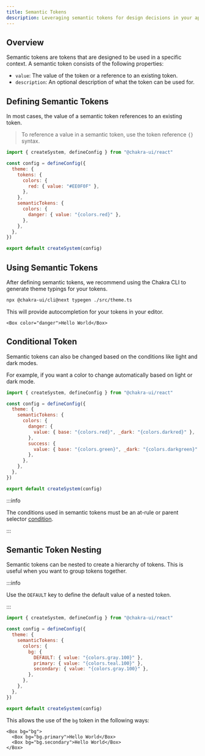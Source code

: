 ```yaml
---
title: Semantic Tokens
description: Leveraging semantic tokens for design decisions in your app.
---
```


## Overview

Semantic tokens are tokens that are designed to be used in a specific context. A
semantic token consists of the following properties:

- `value`: The value of the token or a reference to an existing token.
- `description`: An optional description of what the token can be used for.

## Defining Semantic Tokens

In most cases, the value of a semantic token references to an existing token.

> To reference a value in a semantic token, use the token reference `{}` syntax.

```js title="theme.ts"
import { createSystem, defineConfig } from "@chakra-ui/react"

const config = defineConfig({
  theme: {
    tokens: {
      colors: {
        red: { value: "#EE0F0F" },
      },
    },
    semanticTokens: {
      colors: {
        danger: { value: "{colors.red}" },
      },
    },
  },
})

export default createSystem(config)
```

## Using Semantic Tokens

After defining semantic tokens, we recommend using the Chakra CLI to generate
theme typings for your tokens.

```bash
npx @chakra-ui/cli@next typegen ./src/theme.ts
```

This will provide autocompletion for your tokens in your editor.

```tsx
<Box color="danger">Hello World</Box>
```

## Conditional Token

Semantic tokens can also be changed based on the conditions like light and dark
modes.

For example, if you want a color to change automatically based on light or dark
mode.

```js title="theme.ts"
import { createSystem, defineConfig } from "@chakra-ui/react"

const config = defineConfig({
  theme: {
    semanticTokens: {
      colors: {
        danger: {
          value: { base: "{colors.red}", _dark: "{colors.darkred}" },
        },
        success: {
          value: { base: "{colors.green}", _dark: "{colors.darkgreen}" },
        },
      },
    },
  },
})

export default createSystem(config)
```

:::info

The conditions used in semantic tokens must be an at-rule or parent selector
[condition](/docs/styling/conditional-styles#reference).

:::

## Semantic Token Nesting

Semantic tokens can be nested to create a hierarchy of tokens. This is useful
when you want to group tokens together.

:::info

Use the `DEFAULT` key to define the default value of a nested token.

:::

```js title="theme.ts"
import { createSystem, defineConfig } from "@chakra-ui/react"

const config = defineConfig({
  theme: {
    semanticTokens: {
      colors: {
        bg: {
          DEFAULT: { value: "{colors.gray.100}" },
          primary: { value: "{colors.teal.100}" },
          secondary: { value: "{colors.gray.100}" },
        },
      },
    },
  },
})

export default createSystem(config)
```

This allows the use of the `bg` token in the following ways:

```tsx
<Box bg="bg">
  <Box bg="bg.primary">Hello World</Box>
  <Box bg="bg.secondary">Hello World</Box>
</Box>
```

